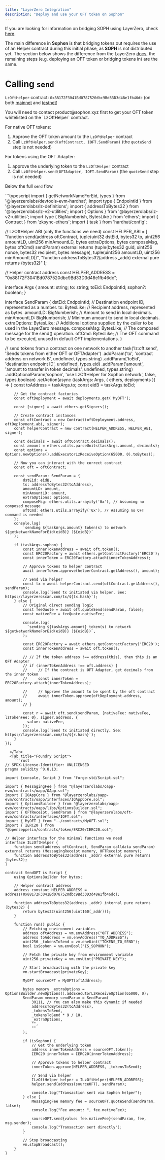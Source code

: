 ```yaml
---
title: "LayerZero Integration"
description: "Deploy and use your OFT token on Sophon"
---
```


<Note>If you are looking for information on bridging SOPH using LayerZero, check [here](./soph-bridging#layerzero-oft).</Note>

The main difference in **Sophon** is that bridging tokens out requires the use of an Helper contract during this initial phase, as **SOPH** is not distributed yet.
The section below shows the difference from the LayerZero [docs](https://docs.layerzero.network/v2/developers/evm/oft/quickstart), the remaining steps (e.g. deploying an OFT token or bridging tokens in) are the same.

# Calling `send`

`LzOftHelper` contract: `0x88172F3041Bd0787520dbc9Bd33D3d48e1fb46dc` (on both [mainnet](https://explorer.sophon.xyz/address/0x88172F3041Bd0787520dbc9Bd33D3d48e1fb46dc) and [testnet](https://explorer.testnet.sophon.xyz/address/0x88172F3041Bd0787520dbc9Bd33D3d48e1fb46dc))

<Note>
  You will need to contact product@sophon.xyz first to get your OFT token
  whitelisted on the `LzOftHelper` contract.
</Note>

For native OFT tokens:

1. Approve the OFT token amount to the `LzOftHelper` contract
2. Call `LzOftHelper.send(oftContract, IOFT.SendParam)` (the `quoteSend` step is not needed)

For tokens using the OFT Adapter:

1. approve the underlying token to the `LzOftHelper` contract
2. Call `LzOftHelper.send(OFTAdapter, IOFT.SendParam)` (the `quoteSend` step is not needed)

Below the full `send` flow.

<Tabs>
  <Tab title="Hardhat Task">
  ```typescript
import { getNetworkNameForEid, types } from '@layerzerolabs/devtools-evm-hardhat';
import type { EndpointId } from '@layerzerolabs/lz-definitions';
import { addressToBytes32 } from '@layerzerolabs/lz-v2-utilities';
import { Options } from '@layerzerolabs/lz-v2-utilities';
import type { BigNumberish, BytesLike } from 'ethers';
import { Contract } from 'zksync-ethers';  
import { task } from 'hardhat/config';

// LzOftHelper ABI (only the functions we need)
const HELPER_ABI = [
"function send(address oftContract, tuple(uint32 dstEid, bytes32 to, uint256 amountLD, uint256 minAmountLD, bytes extraOptions, bytes composeMsg, bytes oftCmd) sendParam) external returns (tuple(bytes32 guid, uint256 nonce, bytes32 recipient, bytes message), tuple(uint256 amountLD, uint256 minAmountLD))",
"function addressToBytes32(address _addr) external pure returns (bytes32)"
];

// Helper contract address
const HELPER_ADDRESS = "0x88172F3041Bd0787520dbc9Bd33D3d48e1fb46dc";

interface Args {
amount: string;
to: string;
toEid: EndpointId;
sophon?: boolean;
}

interface SendParam {
dstEid: EndpointId; // Destination endpoint ID, represented as a number.
to: BytesLike; // Recipient address, represented as bytes.
amountLD: BigNumberish; // Amount to send in local decimals.
minAmountLD: BigNumberish; // Minimum amount to send in local decimals.
extraOptions: BytesLike; // Additional options supplied by the caller to be used in the LayerZero message.
composeMsg: BytesLike; // The composed message for the send() operation.
oftCmd: BytesLike; // The OFT command to be executed, unused in default OFT implementations.
}

// send tokens from a contract on one network to another
task('lz:oft:send', 'Sends tokens from either OFT or OFTAdapter')
.addParam('to', 'contract address on network B', undefined, types.string)
.addParam('toEid', 'destination endpoint ID', undefined, types.eid)
.addParam('amount', 'amount to transfer in token decimals', undefined, types.string)
.addOptionalParam('sophon', 'use LzOftHelper for Sophon network', false, types.boolean)
.setAction(async (taskArgs: Args, { ethers, deployments }) => {
const toAddress = taskArgs.to;
const eidB = taskArgs.toEid;

        // Get the contract factories
        const oftDeployment = await deployments.get('MyOFT');

        const [signer] = await ethers.getSigners();

        // Create contract instances
        const oftContract = new Contract(oftDeployment.address, oftDeployment.abi, signer);
        const helperContract = new Contract(HELPER_ADDRESS, HELPER_ABI, signer);

        const decimals = await oftContract.decimals();
        const amount = ethers.utils.parseUnits(taskArgs.amount, decimals);
        const options = Options.newOptions().addExecutorLzReceiveOption(65000, 0).toBytes();

        // Now you can interact with the correct contract
        const oft = oftContract;

        const sendParam: SendParam = {
            dstEid: eidB,
            to: addressToBytes32(toAddress),
            amountLD: amount,
            minAmountLD: amount,
            extraOptions: options,
            composeMsg: ethers.utils.arrayify('0x'), // Assuming no composed message
            oftCmd: ethers.utils.arrayify('0x'), // Assuming no OFT command is needed
        };
        console.log(
            `sending ${taskArgs.amount} token(s) to network ${getNetworkNameForEid(eidB)} (${eidB})`
        );

        if (taskArgs.sophon) {
            const innerTokenAddress = await oft.token();
            const ERC20Factory = await ethers.getContractFactory('ERC20');
            const innerToken = ERC20Factory.attach(innerTokenAddress);

            // Approve tokens to helper contract
            await innerToken.approve(helperContract.getAddress(), amount);

            // Send via helper
            const tx = await helperContract.send(oftContract.getAddress(), sendParam);
            console.log(`Send tx initiated via helper. See: https://layerzeroscan.com/tx/${tx.hash}`);
        } else {
            // Original direct sending logic
            const feeQuote = await oft.quoteSend(sendParam, false);
            const nativeFee = feeQuote.nativeFee;

            console.log(
              `sending ${taskArgs.amount} token(s) to network ${getNetworkNameForEid(eidB)} (${eidB})`,
            );

            const ERC20Factory = await ethers.getContractFactory('ERC20');
            const innerTokenAddress = await oft.token();

            // // If the token address !== address(this), then this is an OFT Adapter
            // if (innerTokenAddress !== oft.address) {
            //     // If the contract is OFT Adapter, get decimals from the inner token
            //     const innerToken = ERC20Factory.attach(innerTokenAddress);

            //     // Approve the amount to be spent by the oft contract
            //     await innerToken.approve(oftDeployment.address, amount);
            // }

            const r = await oft.send(sendParam, {nativeFee: nativeFee, lzTokenFee: 0}, signer.address, {
              value: nativeFee,
            });
            console.log(`Send tx initiated directly. See: https://layerzeroscan.com/tx/${r.hash}`);
        }
    });

````
  </Tab>
  <Tab title="Foundry Script">
    ```rust
// SPDX-License-Identifier: UNLICENSED
pragma solidity ^0.8.13;

import {console, Script } from "forge-std/Script.sol";

import { MessagingFee } from "@layerzerolabs/oapp-evm/contracts/oapp/OApp.sol";
import { IOAppCore } from "@layerzerolabs/oapp-evm/contracts/oapp/interfaces/IOAppCore.sol";
import { OptionsBuilder } from "@layerzerolabs/oapp-evm/contracts/oapp/libs/OptionsBuilder.sol";
import { OFTReceipt, SendParam } from "@layerzerolabs/oft-evm/contracts/interfaces/IOFT.sol";
import { MyOFT } from "../contracts/MyOFT.sol";
import { IERC20 } from "@openzeppelin/contracts/token/ERC20/IERC20.sol";

// Helper interface for the minimal functions we need
interface ILzOftHelper {
    function send(address oftContract, SendParam calldata sendParam) external returns (MessagingReceipt memory, OFTReceipt memory);
    function addressToBytes32(address _addr) external pure returns (bytes32);
}

contract SendOFT is Script {
    using OptionsBuilder for bytes;

    // Helper contract address
    address constant HELPER_ADDRESS = address(0x88172F3041Bd0787520dbc9Bd33D3d48e1fb46dc);

    function addressToBytes32(address _addr) internal pure returns (bytes32) {
        return bytes32(uint256(uint160(_addr)));
    }

    function run() public {
        // Fetching environment variables
        address oftAddress = vm.envAddress("OFT_ADDRESS");
        address toAddress = vm.envAddress("TO_ADDRESS");
        uint256 _tokensToSend = vm.envUint("TOKENS_TO_SEND");
        bool isSophon = vm.envBool("IS_SOPHON");

        // Fetch the private key from environment variable
        uint256 privateKey = vm.envUint("PRIVATE_KEY");

        // Start broadcasting with the private key
        vm.startBroadcast(privateKey);

        MyOFT sourceOFT = MyOFT(oftAddress);

        bytes memory _extraOptions = OptionsBuilder.newOptions().addExecutorLzReceiveOption(65000, 0);
        SendParam memory sendParam = SendParam(
            30111, // You can also make this dynamic if needed
            addressToBytes32(toAddress),
            _tokensToSend,
            _tokensToSend * 9 / 10,
            _extraOptions,
            "",
            ""
        );

        if (isSophon) {
            // Get the underlying token
            address innerTokenAddress = sourceOFT.token();
            IERC20 innerToken = IERC20(innerTokenAddress);

            // Approve tokens to helper contract
            innerToken.approve(HELPER_ADDRESS, _tokensToSend);

            // Send via helper
            ILzOftHelper helper = ILzOftHelper(HELPER_ADDRESS);
            helper.send(address(sourceOFT), sendParam);

            console.log("Transaction sent via Sophon helper");
        } else {
            MessagingFee memory fee = sourceOFT.quoteSend(sendParam, false);
            console.log("Fee amount: ", fee.nativeFee);

            sourceOFT.send{value: fee.nativeFee}(sendParam, fee, msg.sender);
            console.log("Transaction sent directly");
        }

        // Stop broadcasting
        vm.stopBroadcast();
    }
}
````

  </Tab>
</Tabs>
